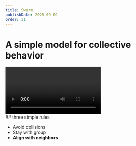 ```yaml
---
title: Swarm
publishDate: 2025-09-01
order: 31
---
```



# A simple model for collective behavior

<TwoCol ratio="2:1" gapClass="gap-8" class=" ">
  <div slot="left">
    <Video
      src={flock}
      controls={true}
      autoplay={true}
      loop={true}
      class="mx-auto  max-w-[90%] rounded-xl shadow-lg"
    />
  </div>
  <div slot="right">

<div class="min-h-0 overflow-auto text-4xl bg-red-100/60 p-3 m-3 rounded-xl shadow-md">
   ## three simple rules

   - Avoid collisions
   - Stay with group
   - **Align with neighbors**
    </div>
  </div>
</TwoCol>



